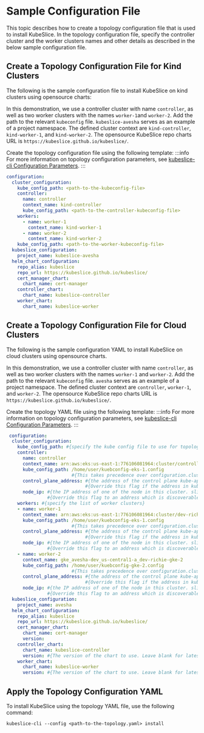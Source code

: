 # Sample Configuration File

This topic describes how to create a topology configuration file that is used to install KubeSlice. In the topology configuration file,
specify the controller cluster and the worker clusters names and other details as described in the below sample configuration file.

## Create a Topology Configuration File for Kind Clusters
The following is the sample configuration file to install KubeSlice on kind clusters using opensource charts:

In this demonstration, we use a controller cluster with name `controller`, as well as two worker clusters with the 
names `worker-1`and `worker-2`. Add the path to the relevant `kubeconfig` file. `kubeslice-avesha` serves as an example of a 
project namespace. The defined cluster context  are `kind-controller`, `kind-worker-1`, and `kind-worker-2`. The opensource 
KubeSlice repo charts URL is `https://kubeslice.github.io/kubeslice/`.

Create the topology configuration file using the following template:
:::info
For more information on topology configuration parameters, 
see [kubeslice-cli Configuration Parameters](/versioned_docs/version-0.6.0/reference/kubeslice-cli-configuration-parameters.mdx).
:::

```yaml
configuration:
  cluster_configuration:
    kube_config_path: <path-to-the-kubeconfig-file>
    controller:
      name: controller
      context_name: kind-controller
      kube_config_path: <path-to-the-controller-kubeconfig-file>
    workers:
      - name: worker-1
        context_name: kind-worker-1
      - name: worker-2
        context_name: kind-worker-2
    kube_config_path: <path-to-the-worker-kubeconfig-file>
  kubeslice_configuration:
    project_name: kubeslice-avesha
  helm_chart_configuration:
    repo_alias: kubeslice
    repo_url: https://kubeslice.github.io/kubeslice/
    cert_manager_chart:
      chart_name: cert-manager
    controller_chart:
      chart_name: kubeslice-controller
    worker_chart:
      chart_name: kubeslice-worker
```


## Create a Topology Configuration File for Cloud Clusters

The following is the sample configuration YAML to install KubeSlice on cloud clusters using opensource charts.

In this demonstration, we use a controller cluster with name `controller`, as well as two worker clusters with the names `worker-1` 
and `worker-2`. Add the path to the relevant `kubeconfig` file. `avesha` serves as an example of a project namespace. The defined 
cluster context  are `controller`, `worker-1`, and `worker-2`. The opensource KubeSlice repo charts 
URL is `https://kubeslice.github.io/kubeslice/`.

Create the topology YAML file using the following template:
:::info
For more information on topology configuration parameters, 
see [kubeslice-cli Configuration Parameters](/versioned_docs/version-0.6.0/reference/kubeslice-cli-configuration-parameters.mdx).
:::
```yaml
 configuration: 
  cluster_configuration:
    kube_config_path: #{specify the kube config file to use for topology setup; for topology only}
    controller:
      name: controller
      context_name: arn:aws:eks:us-east-1:776106081964:cluster/controller-eks-1
      kube_config_path: /home/user/kuebconfig-eks-1.config
                        #{This takes precedence over configuration.cluster_configuration.kube_config_path}
      control_plane_address: #{the address of the control plane kube-apiserver. slicectl determines the address from kubeconfig}
                             #{Override this flag if the address in kubeconfig is not reachable by other clusters in topology}
      node_ip: #{the IP address of one of the node in this cluster. slicectl determines this address from kubectl get nodes}
               #{Override this flag to an address which is discoverable by other clusters in the topology}
    workers: #{specify the list of worker clusters}
    - name: worker-1
      context_name: arn:aws:eks:us-east-1:776106081964:cluster/dev-richie-eks-1
      kube_config_path: /home/user/kuebconfig-eks-1.config
                        #{This takes precedence over configuration.cluster_configuration.kube_config_path}
      control_plane_address: #{the address of the control plane kube-apiserver. slicectl determines the address from kubeconfig}
                             #{Override this flag if the address in kubeconfig is not reachable by other clusters in topology}
      node_ip: #{the IP address of one of the node in this cluster. slicectl determines this address from kubectl get nodes}
               #{Override this flag to an address which is discoverable by other clusters in the topology}
    - name: worker-2
      context_name: gke_avesha-dev_us-central1-a_dev-richie-gke-2
      kube_config_path: /home/user/kuebconfig-gke-2.config
                        #{This takes precedence over configuration.cluster_configuration.kube_config_path}
      control_plane_address: #{the address of the control plane kube-apiserver. slicectl determines the address from kubeconfig}
                             #{Override this flag if the address in kubeconfig is not reachable by other clusters in topology}
      node_ip: #{the IP address of one of the node in this cluster. slicectl determines this address from kubectl get nodes}
               #{Override this flag to an address which is discoverable by other clusters in the topology}
  kubeslice_configuration:
    project_name: avesha
  helm_chart_configuration:
    repo_alias: kubeslice
    repo_url: https://kubeslice.github.io/kubeslice/
    cert_manager_chart:
      chart_name: cert-manager
      version: 
    controller_chart:
      chart_name: kubeslice-controller
      version: #{The version of the chart to use. Leave blank for latest version}
    worker_chart:
      chart_name: kubeslice-worker
      version: #{The version of the chart to use. Leave blank for latest version}
```

## Apply the Topology Configuration YAML
To install KubeSlice using the topology YAML file, use the following command:
```
kubeslice-cli --config <path-to-the-topology.yaml> install
```